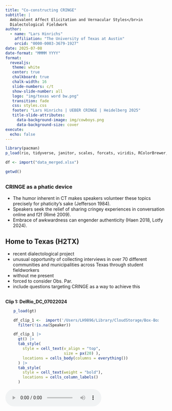 ```yaml
---
title: "Co-constructing CRINGE"
subtitle: |
  Ambivalent Affect Elicitation and Vernacular Styles</br>in 
  Dialectological Fieldwork
author:
  - name: "Lars Hinrichs"
    affiliation: "The University of Texas at Austin"
    orcid: "0000-0003-3679-1927"
date: 2025-07-08
date-format: "MMMM YYYY"
format: 
  revealjs:
   theme: white
   center: true
   chalkboard: true
   chalk-width: 16
   slide-numbers: c/t
   show-slide-number: all
   logo: "img/texas word bw.png"
   transition: fade
   css: styles.css
   footer: "Lars Hinrichs | UEBER CRINGE | Heidelberg 2025"
   title-slide-attributes:
     data-background-image: img/cowboys.png
     data-background-size: cover
execute:
  echo: false
---
```



```r
library(pacman)
p_load(rio, tidyverse, janitor, scales, forcats, viridis, RColorBrewer, gt)
```

```r
df <- import("data_merged.xlsx")

getwd()
```

## {.smaller}
### CRINGE as a phatic device

:::{.incremental}
- The humor inherent in CT makes speakers volunteer these topics precisely for phaticity's sake (Jefferson 1984).
- Speakers seek the relief of sharing cringey experiences in conversation online and f2f (Rimé 2009).
- Embrace of awkwardness can engender authenticity (Haen 2018, Lotfy 2024).
:::


## Home to Texas (H2TX)

::: {.notes}

- recent dialectological project
- unusual opportunity of collecting interviews in over 70 different communities and municipalities across Texas through student fieldworkers
- without me present
- forced to consider Obs. Par.
- include questions targeting CRINGE as a way to achieve this

:::

## {background-iframe="https://www.youtube.com/embed/1GkKVKZJmiw?si=qED101A2aB1T0APj" background-interactive="true"}


## 

**Clip 1: DelRio_DC_07022024**

:::{style="width: 90%; margin: auto;"}

```r
p_load(gt)

df_clip_1 <-  import('/Users/LH9896/Library/CloudStorage/Box-Box/_TELL/Projects/TELL & H2TX/UEBER CRINGE 2025/CRINGE_analysis/av/DelRio_DC_07022024_1.xlsx') |> 
  filter(!is.na(Speaker)) 

df_clip_1 |> 
  gt() |> 
  tab_style(
    style = cell_text(v_align = "top",
                      size = px(20) ),
    locations = cells_body(columns = everything())
  ) |> 
  tab_style(
    style = cell_text(weight = "bold"),
    locations = cells_column_labels()
  ) 

```

:::

<audio controls>
  <source src="av/DelRio_DC_07022024_1.mp3" type="audio/mpeg">
  Your browser does not support the audio element.
</audio>

## {.smaller}
### Some concepts

:::{.fragment}
sociolinguistic interview 
  : Key data elicitation method in dialectology and sociolinguistics
:::

:::{.fragment}
observer's paradox 
  : The challenge of studying natural speech patterns when the very act of observing alters the way people speak (Labov 1972 a, b).
:::

:::{.fragment}
danger-of-death (DoD) question 
  : An interviewing tool used to elicit natural, casual speech from participants (Labov 1972 a, b).
:::

## {.smaller}
### Critiques of the DoD question and observer's paradox

:::{.incremental}
- Doubts about effectiveness (Milroy 1987, Butters 2000)
- Ethical problems with trauma narrative elicitation (Finlay 2005, Mendoza-Denton 2008, Schilling 2013)<br>&nbsp;
- "False dilemma?" - Slx interview as interactional event in its own right... all narrative is performative (Johnstone 2006, Schilling 2008, De Fina & Perrino 2011).
- Effects of observer's paradox can be mitigated (Cukor-Avila 2000)
- Sneller & Barnhardt (2023): pop-cultural context for chatty questions
:::

:::{.fragment}
:::{.callout-tip appearance="simple"}
In designing slx interview questions for the 21st century, we should move away from a concern with observer's paradox and toward **phaticity**.
:::
:::

## {.smaller}
### Some concepts

sociolinguistic interview 
  : Key data elicitation method in dialectology and sociolinguistics

observer's paradox 
  : The challenge of studying natural speech patterns when the very act of observing alters the way people speak (Labov 1972 a, b).

danger-of-death (DoD) question 
  : An interviewing tool used to elicit natural, casual speech from participants (Labov 1972 a, b).


:::{.fragment}
phatic communion
  : Create "ties of union" through the "exchange of words" (Malinowski 1923)
:::


## Research questions

::::{.columns}
:::{.column width="65%"}
1. Can a question aimed at eliciting CT effectively achieve what the DoD question was designed to do in slx interviews? 
1. If not, why? 
:::
:::{.column}
:::
::::

# Data and Methods {.light-text background-image="img/Burnet.png" style="color: white;"}


## 
### Collecting sociolinguistic interviews with Home To Texas (H2TX)

<br> 

Decentralized community-embedded fieldwork
: Wide geographic spread; superior community access.

## H2TX 2024 interviews

:::{.fragment}
<br>Age constraints
<br>
:::

::::{.columns}
:::{.column}
:::{.fragment}
Rurality

```r
df |> 
  ggplot(aes(rucc)) +
  geom_density() +
  labs(y=NULL, x="RUCC") +
  theme_classic(base_size = 25, base_family = "Georgia")

```
:::
:::

:::{.column}
:::{.fragment}

Racioethnic composition

```r
df |> 
  count(race, sort = T) |> 
  rename(`Racioethnic ID` = race) |> 
  gt() |> 
    tab_style(
    style = cell_text(v_align = "top",
                      size = px(22) ),
    locations = cells_body(columns = everything())
  ) |> 
  tab_style(
    style = cell_text(weight = "bold",
                      size = px(22)),
    locations = cells_column_labels()
  ) 
```
:::
:::
::::



## {.smaller}
### Interview protocol 

<br>

**A** - The community: strengths, weaknesses, and change 
<br>&nbsp;&nbsp;&nbsp;&nbsp;&nbsp;&nbsp;("place talk"; Schegloff 1972, Zhao & Lou 2025) <br>&nbsp;&nbsp;&nbsp;&nbsp;&nbsp;&nbsp;(open-ended)

**B** - Multilingualism: personal background and attitudes <br>&nbsp;&nbsp;&nbsp;&nbsp;&nbsp;&nbsp;(survey questions and Likert scale responses)

**C** - Open-ended conversation questions

**D** - Reading passage

<br>

:::{.fragment}
> **Key question: no. 15**
<br>Did you ever tell a story about another person, thinking the other person was not near you, but then turned around and saw that person was standing right next to you? &nbsp;&nbsp;[a.	Could you tell me about that? What happened?]
:::

## Method: Content analysis
<br>

::: {.callout-note icon=false appearance=simple}
## Did participant answer "yes" or "no"?

- If "yes", did they offer a story? 
- If "no", was an explanation provided? 
:::

## 

:::: {.container .incremental layout-ncol="2"}
:::{.fragment}
:::{.figure}

```r
#| fig-cap: "Overall Outcome Frequency"
#| out-width: "95%"
#| fig-align: "center"

all_rdbu_colors <- brewer.pal(9, "Set2")
# Select the 3rd and 10th colors
my_custom_colors1 <- all_rdbu_colors[c(2,1)]

dat <- df |> 
  filter(!response == "na") |> 
  count(response)

p1 <- ggplot(dat, aes(response, n,
             fill = response)) +
  geom_col(width = .5,
           color = "black",
           show.legend = F) +
  
  labs(y = NULL, x = NULL) +

  geom_text(
    aes(label = n), 
    hjust = -0.2,  
    size = 10,  # font size. Note: unit different (mm)
    family = "Georgia"
  ) +
  # make sure plot area is wide enough for new text
  scale_y_continuous(expand = expansion(mult = c(0, .15))) +
  coord_flip() +
  scale_fill_manual(values = my_custom_colors1) +
  theme_classic(base_size = 25, base_family = "Georgia") +
  theme(axis.text.y = element_text(size = 30),
    axis.text.x = element_blank(),
    axis.ticks.x = element_blank())

p1
```

:::
:::

:::{.fragment}
:::{.figure}

```r
#| fig-cap: "Response by Gender"
#| out-width: "95%"
#| fig-align: "center"

df_summary <- df |>
  filter(!response == "na") |>
  count(gender, response) |> # Count combinations of gender and response
  group_by(gender) |>       # Calculate percentages within each gender group
  mutate(pct = n / sum(n)) |>
  ungroup() |> 
  mutate(response = factor(response, levels = c("no", "yes")))

# 2. Now, create the plot using this summary data
ggplot(df_summary, aes(x = gender, y = n, fill = response)) +

  geom_col(position = "fill",
           color = "black", 
           width = .6,
           show.legend = F) +
           
  # --- ADD AND CUSTOMIZE THE PERCENTAGE LABELS ---
  geom_text(
    # Use the pre-calculated percentage 'pct' for the label
    aes(label = percent(pct, accuracy = 1)),
    # This is key: position the labels in the middle of each stacked segment
    position = position_fill(vjust = 0.5),
    size = 9, # Adjust size here (unit is mm)
    color = "white",
    fontface = "bold",
    family = "Georgia"
  ) +

  scale_y_continuous(labels = percent) +
  scale_fill_manual(values = my_custom_colors1) +
  labs(y = NULL, x = NULL) +
  coord_flip() +
  # guides(fill = guide_legend(reverse = TRUE)) +
  theme_classic(base_size = 25, base_family = "Georgia") +
  
  theme(
    axis.text.y = element_text(size = 28),
    axis.text.x = element_blank(),
    axis.ticks.x = element_blank()
    # Control size of the percentage axis labels "0%", "50%", etc.
    # axis.text.x = element_text(size = 20),
    # Control the legend title size
    # legend.title = element_text(size = 22),
    # Control the legend item ("yes", "no") size
    # legend.text = element_text(size = 20),
    # legend.title = element_blank(),
    # legend.position = "top"
  )

```

:::
:::

:::{.fragment}
:::{.figure}

```r
#| fig-cap: "Response by Hispanicity<sup>*</sup>"
#| out-width: "95%"
#| fig-align: "center"


df_summary <- df |>
  filter(!response == "na",
         race %in% c("white", "hispanic")) |> 
  count(race, response) |>  
  group_by(race) |>       
  mutate(pct = n / sum(n)) |>
  ungroup() |> 
  mutate(response = factor(response, levels = c("no", "yes")))
  
p3 <- ggplot(df_summary, aes(x = race, y = n, fill = response)) +
  geom_col(position = "fill",
           color = "black", 
           width = .6,
           show.legend = F) +
           
  geom_text(
    # Use the pre-calculated percentage 'pct' for the label
    aes(label = percent(pct, accuracy = 1)),
    # This is key: position the labels in the middle of each stacked segment
    position = position_fill(vjust = 0.5),
    size = 9, # Adjust size here (unit is mm)
    color = "white",
    fontface = "bold",
    family = "Georgia"
  ) +

  scale_y_continuous(labels = percent) +
  
  scale_fill_manual(values = my_custom_colors1) +
  labs(y = NULL, x = NULL) + 
  coord_flip() +
  # guides(fill = guide_legend(reverse = TRUE)) +
  theme_classic(base_size = 25, base_family = "Georgia") +
  
  theme(
    axis.text.y = element_text(size = 28),
    axis.text.x = element_blank(),
    axis.ticks.x = element_blank(),
    # legend.text = element_text(size = 20),
    # legend.title = element_blank(),
    # legend.position = "top",
    plot.subtitle = element_text(size = 18)
  )
  
p3
```

:::
:::

:::{.fragment}
:::{.figure}

```r
#| fig-cap: "Response by Rurality"
#| out-width: "95%"
#| fig-align: "center"

df_summary <- df |>
  filter(!response == "na") |>
  count(rural_urban, response) |> # Count combinations of gender and response
  group_by(rural_urban) |>       # Calculate percentages within each gender group
  mutate(pct = n / sum(n)) |>
  ungroup() |> 
  mutate(response = factor(response, levels = c("no", "yes")))

# Create the plot using summary data
ggplot(df_summary, aes(x = rural_urban, y = n, fill = response)) +

  geom_col(position = "fill",
           color = "black", 
           width = .6,
           show.legend = F) +
           
  # --- ADD AND CUSTOMIZE THE PERCENTAGE LABELS ---
  geom_text(
    # Use the pre-calculated percentage 'pct' for the label
    aes(label = percent(pct, accuracy = 1)),
    # This is key: position the labels in the middle of each stacked segment
    position = position_fill(vjust = 0.5),
    size = 9, # Adjust size here (unit is mm)
    color = "white",
    fontface = "bold",
    family = "Georgia"
  ) +

  scale_y_continuous(labels = percent) +
  scale_fill_manual(values = my_custom_colors1) +
  labs(y = NULL, x = NULL) + 
  coord_flip() +
  # guides(fill = guide_legend(reverse = TRUE)) +
  theme_classic(base_size = 25, base_family = "Georgia") +
  theme(
    axis.text.y = element_text(size = 28),
    axis.text.x = element_blank(),
    axis.ticks.x = element_blank()
    # Control size of the percentage axis labels "0%", "50%", etc.
    # axis.text.x = element_text(size = 20),
    # Control the legend title size
    # legend.title = element_text(size = 22),
    # Control the legend item ("yes", "no") size
    # legend.text = element_text(size = 20),
    # legend.title = element_blank(),
    # legend.position = "top"
  )

```

:::
:::
::::

## {.smaller}
### Response subtypes: Yes

<br><br>

```r
#| out-width: "95%"
#| fig-align: "center"

df |> 
  filter(response == "yes") |> 
  count(explanation_type, sort = T) |> 
  gt() |> 
  tab_style(
    style = cell_text(v_align = "top",
                      size = px(24)),
    locations = cells_body(columns = everything())
  ) |> 
  tab_style(
    style = cell_text(weight = "bold",
                      size = px(24)),
    locations = cells_column_labels()
  ) 

```



## {.smaller}

**Clip 2 | Response subtypes: Yes**


```r

df_clip_2 <-  import('av/Eagle_Pass_NC_06052024_1.xlsx') |> 
  filter(!is.na(Speaker)) 

df_clip_2 |> 
  gt() |> 
  tab_style(
    style = cell_text(v_align = "top",
                      size = px(18) ),
    locations = cells_body(columns = everything())
  ) |> 
  tab_style(
    style = cell_text(weight = "bold"),
    locations = cells_column_labels()
  ) |> 
  tab_options(
    table.width = pct(85),
    table.margin.left = px(0)
  )

```


<audio controls>
  <source src="av/Eagle_Pass_NC_06052024_1.mp3" type="audio/mpeg">
  Your browser does not support the audio element.
</audio>



## {.smaller}

**Clip 3 | Response subtypes: Yes**

<br>

```r

df_clip_3 <-  import('av/Azle_HL_06252024_1.xlsx') |> 
  filter(!is.na(Speaker)) 

df_clip_3 |> 
  gt() |> 
  tab_style(
    style = cell_text(v_align = "top",
                      size = px(20) ),
    locations = cells_body(columns = everything())
  ) |> 
  tab_style(
    style = cell_text(weight = "bold",
                      size = px(21)),
    locations = cells_column_labels()
  ) |> 
  tab_options(
    table.width = pct(70),
    table.margin.left = px(0)
  )

```


<audio controls>
  <source src="av/Azle_HL_06252024_1.mp3" type="audio/mpeg">
  Your browser does not support the audio element.
</audio>

## {.smaller}
### Response subtypes: No

<br>

```r
#| out-width: "95%"
#| fig-align: "center"

df |> 
  filter(response == "no") |> 
  count(explanation_type, sort = T) |> 
  gt() |> 
  tab_style(
    style = cell_text(v_align = "top",
                      size = px(24)),
    locations = cells_body(columns = everything())
  ) |> 
  tab_style(
    style = cell_text(
      weight = "bold",
      size = px(24) 
    ),
    locations = cells_column_labels()
  ) |>
  tab_options(
    # table.width = pct(85),
    table.margin.left = px(2)
  )

```


## {.smaller}

**Clip 4 | Response subtypes: No**

<br>

```r

df_clip_4 <-  import('av/Donna_AR_07192024_1.xlsx') |> 
  filter(!is.na(Speaker)) 

df_clip_4 |> 
  gt() |> 
  tab_style(
    style = cell_text(v_align = "top",
                      size = px(21) ),
    locations = cells_body(columns = everything())
  ) |> 
  tab_style(
    style = cell_text(weight = "bold"),
    locations = cells_column_labels()
  ) |> 
  tab_options(
    table.width = pct(70),
    table.margin.left = px(0)
  )

```


<audio controls>
  <source src="av/Donna_AR_07192024_1.mp3" type="audio/mpeg">
  Your browser does not support the audio element.
</audio>

## {.smaller}

**Clip 5 | Response subtypes: No**

<br>

```r

df_clip_5 <-  import('av/Beaumont_MM_06252024_1.xlsx') |> 
  filter(!is.na(Speaker)) 

df_clip_5 |> 
  gt() |> 
  tab_style(
    style = cell_text(v_align = "top",
                      size = px(21) ),
    locations = cells_body(columns = everything())
  ) |> 
  tab_style(
    style = cell_text(weight = "bold"),
    locations = cells_column_labels()
  ) |> 
  tab_options(
    table.width = pct(70),
    table.margin.left = px(0)
  )

```


<audio controls>
  <source src="av/Beaumont_MM_06252024_1.mp3" type="audio/mpeg">
  Your browser does not support the audio element.
</audio>

## Summary {.smaller}

:::{.incremental}
- Of the "no" answers, most avoid "trouble" by offering explanations (no memory, personal values), a laugh, "No, ma'am", or similar.
- Of the "yes" answers, many failed to provide stories, offered brief jokes, or betrayed discomfort. 
- Phatic communion around CT was rarely attained. 
- If it did, the conversational object was something else, e.g. the personal values.
:::

:::{.fragment}
:::{.callout-tip appearance="simple"}
Does cultural conservatism predict a stronger rejection of the question?
:::
:::

# Conservative <br>Self-Positioning {.light-text background-image="img/cross.png" style="color: white;"}

## 

:::{.fragment}
CRINGE
  : A pop-culturally grounded concept. <br>Only for the young?</br></br>
:::

:::{.fragment}
Cultural conservatism 
  : Coded on place talk segments of the interviews. Might negatively predict CT phaticity.</br></br>
:::

:::{.fragment}
Political conservatism
  : Explicit alignment with a political position.
:::

## Explicit political alignment {.smaller}

```r
#| out-width: "95%"
#| fig-align: "center"

my_colors <- c(
  "unclear" = "#FAF0E6",      
  "conservative" = "#DE0100", 
  "progressive" = "#3355FF",  
  "none" = "#303030"          
)

df_political <- rio::import("data_political.csv") |> 
  mutate(political_leaning = str_trim(political_leaning)
           )

plot_data <- df_political |>
  filter(!is.na(political_leaning), political_leaning != "NA", 
         political_leaning!="") |>
  count(political_leaning) |>
  mutate(political_leaning = fct_reorder(political_leaning, n),
         text_color = case_when(
           political_leaning == "unclear" ~ "black", 
           TRUE                           ~ "white"  
         )
         )

ggplot(plot_data, aes(x = political_leaning, y = n, fill = political_leaning)) +
  # Create the bars
  geom_col(show.legend = FALSE,
           width = 0.6
           ) +
  
  geom_text(
    aes(label = n, color = text_color), 
    hjust = 1.2,
    size = 8,
    family = "Georgia",
    show.legend = F
  ) +
  coord_flip() +
  scale_fill_manual(values = my_colors) +
  scale_color_identity() +
  labs(
    title = "Frequency of Political Leaning",
    x = NULL, 
    y = NULL  
  ) +
  theme_classic(base_size = 25, base_family = "Georgia") +
  theme(
    axis.text.x = element_blank(),
    axis.ticks.x = element_blank()
    #axis.line.x = element_blank() 
  )
```

## 

:::: {.container .incremental layout-ncol="2"}
:::{.fragment}
:::{.figure}

```r
#| fig-cap: "Response by political leaning"
#| out-width: "95%"
#| fig-align: "center"

df |> 
  filter(response != "na") |> 
  filter(political_leaning %in% c("conservative", "progressive")) |> 
  ggplot(aes(x = response)) +
  geom_bar(aes(y = after_stat(prop), group = 1), width = .5) +
  scale_y_continuous(labels = scales::percent) +
  facet_wrap(~political_leaning) +
  labs(x = NULL, y = NULL) + 
  theme_classic(base_size = 25, base_family = "Georgia") +
  theme(
    axis.text.x = element_text(angle = 17, vjust = .7),
    axis.ticks.x = element_blank()
    #axis.line.x = element_blank()  
  )
```
:::
:::

:::{.fragment}
:::{.figure}

```r
#| fig-cap: "Yes-response types by political leaning"
#| out-width: "95%"
#| fig-align: "center"

df |> 
  filter(response == "yes") |> 
  filter(political_leaning %in% c("conservative", "progressive")) |> 
  ggplot(aes(x = explanation_type)) +
  geom_bar(aes(y = after_stat(prop), group = 1), width = .5) +
  scale_y_continuous(labels = scales::percent) +
  facet_wrap(~political_leaning) +
  labs(x = NULL, y = NULL) + 
  theme_classic(base_size = 25, base_family = "Georgia") +
  theme(
    axis.text.x = element_text(angle = 17, vjust = .7),
    axis.ticks.x = element_blank()
    #axis.line.x = element_blank()  
  )
```
:::
:::

:::{.fragment}
:::{.figure}

```r
#| fig-cap: "No-response types by political leaning"
#| out-width: "95%"
#| fig-align: "center"

df |> 
  filter(response == "no") |> 
  filter(political_leaning %in% c("conservative", "progressive")) |> 
  ggplot(aes(x = explanation_type)) +
  geom_bar(aes(y = after_stat(prop), group = 1), width = .5) +
  scale_y_continuous(labels = scales::percent) +
  facet_wrap(~political_leaning) +
  labs(x = NULL, y = NULL) + 
  theme_classic(base_size = 18, base_family = "Georgia") +
  theme(
    axis.text.x = element_text(angle = 15, vjust = .7),
    axis.ticks.x = element_blank()
    #axis.line.x = element_blank()  
  )
```
:::
:::
::::


# Conclusions {background-image="img/cowboys2.png"}

## Conclusions

:::{.incremental}
1. CT elicitation was found to be mostly at odds with its designated purpose in the slx interview.
1. Factors like familiarity, general openness, and interviewer persona seemed more important.
1. New HT: orientations toward conservatism, as proxies for openness, may predict the success of the CT question in the slx interview.
:::

## Methodological takeaways {.smaller}

:::{.incremental}
1. Train student interviewers more deeply in the art of follow-up questions.
1. Take into account that CT can make participants uncomfortable - it may not land.
1. Square the protocol with participants' formal perception of the interview event.
1. Focus on more PT instead of CT.
1. Test CT elicitation again in one year when we request younger participants (2026?), and combine with one or two other questions designed to elicit CT.
:::

## 

Thank you for your attention.


<br>e-mail: TxE@utexas.edu 
<br>www: https://larshinrichs.site 



